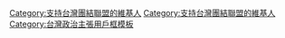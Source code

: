 {{Userbox
  |id=台聯
  |id-h     = 60
  |id-w     = 75
  |id-s= 20
  |id-c= White
  |id-fc= #9F5000
  |info= <big>'''這個用户支持<br/>[[台灣團結聯盟|<span style="color: #9F5000">'''台灣團結聯盟'''</span>]]'''</big>
  |info-c= White
  |info-fc= #9F5000
  |info-s= 12
  |border-c= #9F5000
  |border-s= 5
}}
<includeonly>[[Category:支持台灣團結聯盟的維基人]]</includeonly>
<noinclude>
[[Category:支持台灣團結聯盟的維基人]]
[[Category:台灣政治主張用戶框模板]]
</noinclude>
